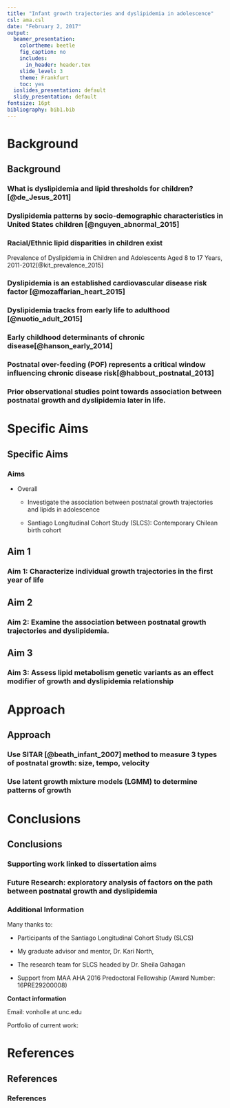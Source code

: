 ```yaml
---
title: "Infant growth trajectories and dyslipidemia in adolescence"
csl: ama.csl
date: "February 2, 2017"
output:
  beamer_presentation:
    colortheme: beetle
    fig_caption: no
    includes:
      in_header: header.tex
    slide_level: 3
    theme: Frankfurt
    toc: yes
  ioslides_presentation: default
  slidy_presentation: default
fontsize: 16pt
bibliography: bib1.bib
---
```


<!-- General notes:
1) Cannot have any characters in the notes section that are not allowed in Latex without special treatment like underscores, forward slashes, percent signs and colons.
-->

# Background
## Background

### What is dyslipidemia and lipid thresholds for children? [@de_Jesus_2011]

\centering
\includegraphics[scale=0.17]{figures/expert-2011-table9-1.png}

\note{1. Will start with a definition. These values for plasma lipid and lipoprotein levels are from the NCEP Expert Panel on Cholesterol Levels in Children.

2. Thresholds for children different than adults.

3. Exceeding any of these categories results in a child being categorized as having dyslipidemia.
}

### Dyslipidemia patterns by socio-demographic characteristics in United States children [@nguyen_abnormal_2015]

\centering
\includegraphics[scale=0.12]{figures/Nguyen-2015-fig4.png}

\note{1. Prevalence estimates here reflect differences across groups.}

### Racial/Ethnic lipid disparities in children exist

\vskip -0.3cm

Prevalence of Dyslipidemia in Children and Adolescents Aged 8 to 17 Years, 2011-2012[@kit_prevalence_2015]

\centering
\includegraphics[scale=0.5]{figures/kit-2015-t1.png}

\note{1. This figure provides more in-depth racial-ethnic disparities here.

2. Certain groups such as Hispanics are at higher risk of dyslipidemia in the general U.S. population and this is evident starting at young ages. (40-30 percent of Mexican men-women have high LDL vs 30-20 for NHW.)

2. All categories except TC show unfavorable levels of lipids for the Hispanic group.

3. These differences grow larger in the adult age group: over 50 percent of people in the Hispanic group have dyslipidemia and

- Want to note that recent estimates for children in the US average mean average TG is 79/83 in NHW/Mexican Americans. 

- TG is higher than both of these groups in the Chilean sample (88). 

- Average HDL in a recent US sample is 48 (for both NHW/MA). HDL is lower in the Chilean sample (40) (Burrows 2015).}


### Dyslipidemia is an established cardiovascular disease risk factor [@mozaffarian_heart_2015]

\centering
\includegraphics[scale=0.14]{figures/mozz-2008-fig1.png}

\note{1. Dyslipidemia is an established risk factor for cardiovascular disease.

2. So far I've noted dyslipidemia is prevalence and disparities exist for HL groups.

3. It's also an established risk factor for subsequent CVD.

4. This figure also shows that it can be modified in adults via diet and exercise.}


### Dyslipidemia tracks from early life to adulthood [@nuotio_adult_2015]

\centering
\includegraphics[scale=0.13]{figures/Nuotio-2015-fig1.png}

\note{1. Once you have dyslipidemia it is more likely than not that you will continue to have dsylipidemia once you are an adult.

2. This figure shows increasing levels of unfavorable lipid levels as an adult the more times a child has been diagnosed with dyslipidemia.

3. To provide more concrete numbers here: A Finnish study with 27 years of tracking (juhola tracking 2011) indiciates that if you have high TC at age 18 the probability of having it as an adult is 63 percent for females and 84 percent for males.

4. Tracking dyslipidemia has value and it's important to evaluate and intervene early in life.}

### Early childhood determinants of chronic disease[@hanson_early_2014] 

\centering
\includegraphics[scale=0.95]{figures/hanson-fig1-small.png}

\note{
1. This figure is helpful in understanding how interventions in childhood can bring large reductions in risk later in life.

2. Explain axes and transition from one trajectory to another upon an intervention.

3. My dissertation topic addresses how postnatal growth functions as an exposure of postnatal programming of lipid metabolism that may affect dyslipidemia.}


### Postnatal over-feeding (POF) represents a critical window influencing chronic disease risk[@habbout_postnatal_2013]


\centering
\includegraphics[scale=0.17]{figures/Habbout-2013-fig3-rev.png}

\note{
1. This figure illustrates the idea that an event occuring early in life can impact disease later in life.

1. Animal studies provide the strongest evidence given the experimental design.

3. Faster growth either by type of diet or amount of food that ends with more adverse lipid levels later in life for the animals ranging from sheep to mice.}

### Prior observational studies point towards association between postnatal growth and dyslipidemia later in life.

\vspace*{-1cm}

<!--used http://www.tablesgenerator.com/latex_tables# to make table from ~/Dropbox/unc.grad.school/presentations/presentations-2017/AHA-feb-2017/table-studies.xlsx-->

\begin{table}[H]
\centering
\resizebox{\textwidth}{!}{%
\begin{tabular}{@{}Z{2cm}C{1cm}C{0.5cm}C{0.5cm}C{0.5cm}C{0.5cm}C{1.5cm}C{1.5cm}C{1.5cm}@{}}
\toprule
Author     & Year & \multicolumn{4}{C{3cm}}{Association with postnatal growth:} & 2+ obs in change measure & European? & Age at outcome measure (years) \\ 
\cmidrule(lr){3-6}
           &      & LDL      & HDL      & TG     & TC     &                          &           &                                \\
\midrule
Ekelund    & 2007 &          & +        & +      &        &                          & x         & 17                             \\
Kajantie   & 2008 &          & +        & -      & -      &                          & x         & 62                             \\
Leunissen  & 2009 & +        & -        & +      & -      &                          & x         & 21                             \\
Corvalan   & 2009 & +        & -        & +      &        &                          &           & 4                              \\
Howe       & 2010 & +        & -        & +      &        &                          & x         & 15                             \\
Tzoulaki   & 2010 &          & -        & -      &        & x                        & x         & 31                             \\
Oostvogels & 2014 &          & -        & +      &        &                          & x         & 5                              \\ \bottomrule
\end{tabular}}
\end{table}

\note{- As you can see the direction of effect is not uniform but certain patterns do emerge:

- HDL is lower for those with faster than average growth

- LDL is higher for those with faster than average growth.

- Unclear if these effects generalize to other populations.}


# Specific Aims
## Specific Aims

### Aims

\Fonteighteen

* Overall

    - Investigate the association between postnatal growth trajectories and lipids in adolescence

    - Santiago Longitudinal Cohort Study (SLCS): Contemporary Chilean birth cohort

\note{1. Sample: SLCS has monthly measures of weight in the first year of life.

2. High quality clinical measures of cardiovascular disease risk factors.

3. Includes an understudied population bearing a large burden of cardiovascular disease.

4. Growth measures will include weight-for-length, weight and length outcome measures.}

## Aim 1
### Aim 1:  Characterize individual growth trajectories in the first year of life

\tikzset{
  big blue arrow/.style={
  line width=2pt,
    decoration={markings,mark=at position 1 with {\arrow[scale=2,blue]{>}}},
    postaction={decorate},
    shorten >=0.4pt}}

\centering
\begin{figure}
 \scalebox{1.25}{
	\begin{tikzpicture}[%
		->,
		>=stealth,
		node distance=1cm,
		pil/.style={
			->,
			thick,
			shorten =2pt,}
		]
		\node[color=black] (exp) {\begin{tabular}{c}greater than average \\ infant growth\end{tabular}};
		
		\node[above left=of exp] (age) {\begin{tabular}{c}maternal \\ age \end{tabular}};
		\node[below left=of exp] (height) {\begin{tabular}{c}maternal \\ height \end{tabular}};
		\node[left=of exp] (parity) {parity};
		\node[above=of exp] (meduc) {\begin{tabular}{c}maternal \\ education\end{tabular}};
		\draw [->, big blue arrow] (age) to (exp);
		\draw [->, big blue arrow] (height) to (exp);
		\draw [->, big blue arrow] (parity) to (exp);
		\draw [->, big blue arrow] (meduc) to (exp);
	\end{tikzpicture}
}
\end{figure}

\note{Plan to replicate predictors of growth using external validation with an independent sample.

This is a unique opportunity to replicate results in a similar cohort from the same city, Santiago, Chile.}

<!-- [@pizzi_prenatal_2014] -->


\note{We expect to replicate previous findings indicating a positive association between:

1. Maternal characteristics such as 
- maternal height, 
- age and 
- education 
with velocity and size.

- In the original analyses height, age have a positive association with size (except education).

- Also, these three factors have a negative association with velocity.
}

## Aim 2
### Aim 2: Examine the association between postnatal growth trajectories and dyslipidemia.

<!-- see http://tex.stackexchange.com/questions/27279/how-to-make-an-arrow-bigger-and-change-its-color-in-tikz -->

\tikzset{
  big blue arrow/.style={
  line width=2pt,
    decoration={markings,mark=at position 1 with {\arrow[scale=2,blue]{>}}},
    postaction={decorate},
    shorten >=0.4pt}}

\tikzset{
  red arrow/.style={
  line width=2pt,
    decoration={markings,mark=at position 1 with {\arrow[scale=2,red]{>}}},
    postaction={decorate},
    shorten >=0.4pt}}

\centering
\resizebox{\textwidth}{!}{%
  \begin{tikzpicture}[%
		->,
		>=stealth,
		node distance=1cm,
		pil/.style={
			->,
			thick,
			shorten =2pt,}
		]
		\node[color=black] (1) {\begin{tabular}{c}greater than average \\ infant growth\end{tabular}};
		\node[right=of 1] (2) {\begin{tabular}{c}dyslipidemia, \\ 17 years \end{tabular}};
		\draw [->, red arrow] (1) to (2);
	\end{tikzpicture}
	}


\note{1. The red arrow indicates the causal path of interest.

2. Question: Do certain postnatal growth trajectories associate with dyslipidemia?

3. We expect: Infants with faster growth trajectories will be more susceptible to dyslipidemia in adolescence.}

## Aim 3
### Aim 3: Assess lipid metabolism genetic variants as an effect modifier of growth and dyslipidemia relationship

<!-- see following paper for effect modification presentation in DAGS. DOI: https://doi.org/10.1097/EDE.0b013e318127181b -->


\tikzset{
  ba/.style={
, line width=1pt, arrows={-Stealth[angle=45:10pt, scale=1, black, fill=black]}}}

\tikzset{
  ra/.style={
, line width=1pt, arrows={-Stealth[angle=45:10pt, scale=1.5, red, fill=red]}}}

\centering
\begin{figure}
 \scalebox{1.2}{
	\begin{tikzpicture}[%
		->,
		>=stealth,
		node distance=1cm,
		pil/.style={
			->,
			thick,
			shorten =2pt,}
		]
		\node[color=black] (exp) {\begin{tabular}{c}greater than average \\ infant growth\end{tabular}};
		\node[right=of exp] (outc) {\begin{tabular}{c}dyslipidemia, \\ 17 years \end{tabular}}; 
		
		\node[below=of outc, rectangle, draw=black, line width=1mm, rounded corners](allele){\begin{tabular}{c}lipid risk\\allele\end{tabular}};

		\draw [->, ra] (exp) to (outc);
		
		\draw [->, ba] (allele) to (outc);
		
	\end{tikzpicture}
}
\end{figure}

\note{-Question: Do growth trajectories modify the association between genetic variants related to lipid metabolism and dyslipidemia in adolescence?

- We expect: 

1. Alleles in this case refer to one or more forms of a small piece of the genome (snp).

2. The selected genetic variants will associate with dyslipidemia in adolescence.

3. Certain alleles modify the association between growth and dyslipidemia. Extreme and less favorable growth characteristics will exhibit stronger, deleterious associations with dyslipidemia given certain variants of a risk allele.}

# Approach
## Approach

### Use SITAR [@beath_infant_2007] method to measure 3 types of postnatal growth: size, tempo, velocity

\note{SITAR: SuperImposition by Translation And Rotation

- At this point I am going to review 2 methods I will use in the analysis, which present a novel approach to this area of research.

Describe each panel and what it means.}

\centering
\includegraphics[scale=0.4]{figures/sim-growth-2.png}

### Use latent growth mixture models (LGMM) to determine patterns of growth

\centering
\includegraphics[scale=0.4]{figures/sim-lgmm-2.png}

\note{
- Latent growth mixture models (LGMM) are the second approach I will use to search for patterns in growth and assess their association with dyslipidemia.

The figure on the left shows randomly generated growth curves for the first 12 months.

The figure on the right shows two distinct patterns of growth determined from the LGMM method.

In turn one can determine if these groups have different associations with dyslipidemia.

This second method is a different way of getting at the same question. Does growth influence dyslipidemia.}


# Conclusions
## Conclusions

<!--
### Strengths and Limitations

\Fonteighteen

* Strengths

    - Sample
  
    - Novel methods

* Limitations

    - Total effect vs indirect effects
    
\note{- There are arguments that early life exposures are over-stated and it is really later life exposures in the lifecourse that affect outcomes. }


### Public health impact: Interventions in the future

\Fonteighteen

- Interventions

    - Dietary changes
    
    - Supplements
    
    - Epigenetics
    
- More work needed
    
    

\note{

- Start by citing the Gustafsson 2010 paper. 

- This topic can lead into the importance of early life intervention even if there are mediating factors in the lifecourse, which may be more difficult to intervene upon.

- **Interventions** hold promise but are not clear: Feeding changes and supplements possible in first six months.

    - **Public health implications** of this work.

    - Should be clearly stated that there are no human studies with interventions. Literature is also very sparse.

      - More work is needed to understand the mechanism by which this process occurs before offering any solutions and/or interventions.

      - Although lipids were not studied one animal study in 2016 indicates caloric restriction can impact cvd risk factor programming. (Li 2016).

      - Other studies, from 2015 onwards suggest other approaches such as...

        - feeding Sohi 2015 and Breij 2014

        - fish oil supplement Li 2015

        - epigenetic Keating 2015
}
-->

### Supporting work linked to dissertation aims

<!-- MAKE a conceptual figure with my current projects and how they relate to my dissertation -->

\vskip -2cm

\tikzset{
  bla/.style={
, line width=1pt, arrows={-Stealth[angle=45:10pt, scale=1.5, blue, fill=blue]}}}

\centering
 \hspace*{-2cm}\begin{figure}
 \scalebox{0.6}{
	\begin{tikzpicture}[%
		->,
		>=stealth,
		node distance=1cm,
		pil/.style={
			->,
			thick,
			shorten =2pt,}
		]

		\node[color=black, fill=white] (topic) {\begin{tabular}{c} \textbf{Dissertation topic}: \\ infant growth trajectories \\  and dyslipidemia in adolescence \end{tabular}};
		
		\node[below left=of topic, fill=white] (aim1) {\begin{tabular}{c} \textbf{Aim 1}: \\ Characterize individual \\growth trajectories \\ in the first year of life \end{tabular}};

		\node[below=of topic, fill=white] (aim2) {\begin{tabular}{c} \textbf{Aim 2}: \\ Association between\\ postnatal growth trajectories\\ and dyslipidemia. \end{tabular}};

		\node[below right=of topic, fill=white] (aim3) {\begin{tabular}{c} \textbf{Aim 3}: \\ Interaction between\\ growth and lipid\\metabolism genetic variants. \end{tabular}};

		\node[below=of aim1, fill=white] (paper1) {\begin{tabular}{c} \textbf{Paper 1}: \\  Bias when standardizing \\growth trajectories, \\ a simulation study \end{tabular}};

		\node[below=of aim3, fill=white] (paper2) {\begin{tabular}{c} \textbf{Paper 2}: \\  Association between\\ GWAS lipid variants \\ and dyslipidemia \\ in the SLCS sample \end{tabular}};

		\node[below=of aim2, fill=white] (paper3) {\begin{tabular}{c} \textbf{Paper 3}: \\  Dyslipidemia as a \\ construct in SEM \end{tabular}};

		\draw [->, bla] (topic) to (aim1);
		\draw [->, bla] (topic) to (aim2);
		\draw [->, bla] (topic) to (aim3);
		
		\draw [->, bla] (paper1) to (aim1);
		\draw [->, bla] (paper2) to (aim3);
		\draw [->, bla] (paper3) to (aim2);
		\draw [->, bla] (paper3) to (aim3);

	\end{tikzpicture}
}
\end{figure}

\note{1. Analysis for papers 1, 2 and 3 are complete. 

2. Papers 2 and 3 will be AHA posters at the EPID lifestyle March 2017 conference in Portland.}

### Future Research: exploratory analysis of factors on the path between postnatal growth and dyslipidemia

<!-- For some reason I have to redefine the arrow within each frame or it does not work. -->

\tikzset{
  ra/.style={
, line width=2pt, arrows={-Stealth[angle=45:10pt, scale=2, red,fill=red]}}}


\tikzset{
  bla/.style={
, line width=1pt, arrows={-Stealth[angle=45:10pt, scale=1, blue, fill=blue]}}}

\tikzset{
  ba/.style={
, line width=1pt, arrows={-Stealth[angle=45:10pt, scale=1, black, fill=black]}}}


\centering
\begin{figure}
 \scalebox{0.9}{
	\begin{tikzpicture}[%
		->,
		>=stealth,
		node distance=1cm,
		pil/.style={
			->,
			thick,
			shorten =2pt,}
		]
		\node[color=black] (exp) {\begin{tabular}{c}greater than average \\ infant growth\end{tabular}};
		\node[right=of exp](cgrowth){\begin{tabular}{c} child \\ growth \end{tabular}};
		\node[right=of cgrowth] (outc) {\begin{tabular}{c}dyslipidemia, \\ 17 years \end{tabular}};
		\node[above right=of cgrowth] (diet) {diet};
		\node[above left=of cgrowth] (pi) {physical inactivity};

		\draw [->, bla] (exp) to (cgrowth);
		\draw [->, ra] (exp) to [bend right=35] (outc);
		\draw [->, bla] (cgrowth) to (outc);
		
		\draw [->, ba] (diet) to [bend left=-45] (cgrowth);
		\draw [->, ba] (pi) to (cgrowth);
		
		\draw [->, ba] (diet) to (outc);
		\draw [->, ba] (pi) to (outc);

	\end{tikzpicture}
}
\end{figure}

\note{In this work I will be estimating the total effect of my exposure, child growth, on the outcome, dyslipidemia in adolescence. 

- However, what remains unexplained are the 

- indirect effects acting through child growth and

- direct effect of exposure unexplained by the mediators.

- An exploratory mediation analysis is of interest because some people advocate only intervention later, say in adolescence, but the size of these indirect and direct effects are not clear.

- This aim would address shortcomings in current work.}

### Additional Information

Many thanks to:

- Participants of the Santiago Longitudinal Cohort Study (SLCS)

- My graduate advisor and mentor, Dr. Kari North, 

- The research team for SLCS headed by Dr. Sheila Gahagan

- Support from MAA AHA 2016 Predoctoral Fellowship (Award Number: 16PRE29200008)

**Contact information**

Email: vonholle at unc.edu

Portfolio of current work: \url{avonholle.github.io}


# References
## References
### References  {.allowframebreaks}



